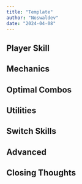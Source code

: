 ```yaml
---
title: "Template"
author: "Noswaldev"
date: "2024-04-08"
---
```




## Player Skill

## Mechanics

## Optimal Combos

## Utilities

## Switch Skills

## Advanced

## Closing Thoughts

